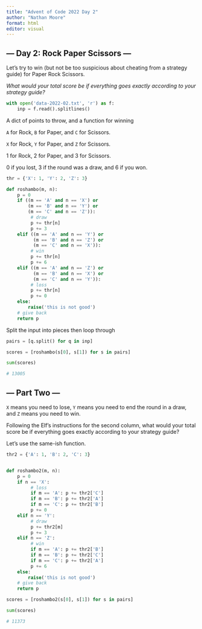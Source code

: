```yaml
---
title: "Advent of Code 2022 Day 2"
author: "Nathan Moore"
format: html
editor: visual
---
```


## --- Day 2: Rock Paper Scissors ---

Let's try to win (but not be too suspicious about cheating from a strategy guide) for Paper Rock Scissors.

*What would your total score be if everything goes exactly according to your strategy guide?*

```python

with open('data-2022-02.txt', 'r') as f:
    inp = f.read().splitlines()

```

A dict of points to throw, and a function for winning

`A` for Rock, `B` for Paper, and `C` for Scissors.

`X` for Rock, `Y` for Paper, and `Z` for Scissors.

1 for Rock, 2 for Paper, and 3 for Scissors.

0 if you lost, 3 if the round was a draw, and 6 if you won.

```python

thr = {'X': 1, 'Y': 2, 'Z': 3}

def roshambo(m, n): 
    p = 0
    if ((m == 'A' and n == 'X') or 
        (m == 'B' and n == 'Y') or 
        (m == 'C' and n == 'Z')):
         # draw
         p += thr[n]
         p += 3
    elif ((m == 'A' and n == 'Y') or 
          (m == 'B' and n == 'Z') or 
          (m == 'C' and n == 'X')):
         # win
         p += thr[n]
         p += 6
    elif ((m == 'A' and n == 'Z') or 
          (m == 'B' and n == 'X') or 
          (m == 'C' and n == 'Y')):
         # loss
         p += thr[n]
         p += 0
    else: 
        raise('this is not good')
    # give back
    return p

```

Split the input into pieces then loop through

```python

pairs = [q.split() for q in inp]

scores = [roshambo(s[0], s[1]) for s in pairs]

sum(scores)

# 13005
```

## --- Part Two ---

`X` means you need to lose, `Y` means you need to end the round in a draw, and `Z` means you need to win.

Following the Elf's instructions for the second column, what would your total score be if everything goes exactly according to your strategy guide?

Let's use the same-ish function.

```python

thr2 = {'A': 1, 'B': 2, 'C': 3}


def roshambo2(m, n): 
    p = 0
    if n == 'X':
         # loss
         if m == 'A': p += thr2['C']
         if m == 'B': p += thr2['A']
         if m == 'C': p += thr2['B']
         p += 0
    elif n == 'Y':
         # draw
         p += thr2[m]
         p += 3
    elif n == 'Z':
         # win
         if m == 'A': p += thr2['B']
         if m == 'B': p += thr2['C']
         if m == 'C': p += thr2['A']
         p += 6
    else: 
        raise('this is not good')
    # give back
    return p

scores = [roshambo2(s[0], s[1]) for s in pairs]

sum(scores)

# 11373

```
